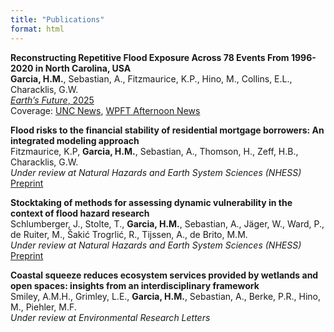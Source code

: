 ```yaml
---
title: "Publications"
format: html
---
```


**Reconstructing Repetitive Flood Exposure Across 78 Events From 1996-2020 in North Carolina, USA**   
**Garcia, H.M.**, Sebastian, A., Fitzmaurice, K.P., Hino, M., Collins, E.L., Characklis, G.W.  
[*Earth's Future*, 2025](https://agupubs.onlinelibrary.wiley.com/doi/10.1029/2025EF006026)   
Coverage: [UNC News](https://uncnews.unc.edu/2025/07/14/unc-flooding-study-research-nc/), [WPFT Afternoon News](https://rss.com/podcasts/wptf-afternoon-news/2109244/)

**Flood risks to the financial stability of residential mortgage borrowers: An integrated modeling approach**  
Fitzmaurice, K.P, **Garcia, H.M.**, Sebastian, A., Thomson, H., Zeff, H.B., Characklis, G.W.  
*Under review at Natural Hazards and Earth System Sciences (NHESS)*  
[Preprint](https://egusphere.copernicus.org/preprints/2025/egusphere-2025-2049/egusphere-2025-2049.pdf)  


**Stocktaking of methods for assessing dynamic vulnerability in the context of flood hazard research**  
Schlumberger, J., Stolte, T., **Garcia, H.M.**, Sebastian, A., Jäger, W., Ward, P., de Ruiter, M., Šakić Trogrlić, R., Tijssen, A., de Brito, M.M.  
*Under review at Natural Hazards and Earth System Sciences (NHESS)*  
[Preprint](https://egusphere.copernicus.org/preprints/2025/egusphere-2025-850/egusphere-2025-850.pdf)  


**Coastal squeeze reduces ecosystem services provided by wetlands and open spaces: insights from an interdisciplinary framework**  
Smiley, A.M.H., Grimley, L.E., **Garcia, H.M.**, Sebastian, A., Berke, P.R., Hino, M., Piehler, M.F.  
*Under review at Environmental Research Letters*

